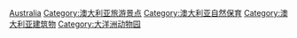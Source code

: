 [[Category:各国动物园|Australia]]
[[Category:澳大利亚旅游景点|Category:澳大利亚旅游景点]]
[[Category:澳大利亚自然保育|Category:澳大利亚自然保育]]
[[Category:澳大利亚建筑物|Category:澳大利亚建筑物]]
[[Category:大洋洲动物园|Category:大洋洲动物园]]